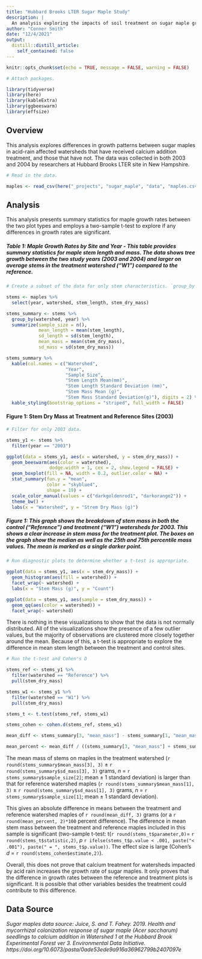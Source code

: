 ```yaml
---
title: "Hubbard Brooks LTER Sugar Maple Study"
description: |
  An analysis exploring the impacts of soil treatment on sugar maple growth for trees in acid rain effected watersheds.
author: "Conner Smith"
date: "12/4/2021"
output:
  distill::distill_article:
    self_contained: false
---
```


```r
knitr::opts_chunk$set(echo = TRUE, message = FALSE, warning = FALSE)

# Attach packages.

library(tidyverse)
library(here)
library(kableExtra)
library(ggbeeswarm)
library(effsize)
```

## **Overview**

This analysis explores differences in growth patterns between sugar maples in acid-rain affected watersheds that have received calcium addition treatment, and those that have not. The data was collected in both 2003 and 2004 by researchers at Hubbard Brooks LTER site in New Hampshire.

```r
# Read in the data.

maples <- read_csv(here("_projects", "sugar_maple", "data", "maples.csv")) 
```

## **Analysis**

This analysis presents summary statistics for maple growth rates between the two plot types and employs a two-sample t-test to explore if any differences in growth rates are significant. 

##### **Table 1: Maple Growth Rates by Site and Year** - *This table provides summary statistics for maple stem length and mass. The data shows tree growth between the two study years (2003 and 2004) and larger on average stems in the treatment watershed ("W1") compared to the reference.*

```r
# Create a subset of the data for only stem characteristics. `group_by` year and watershed. 

stems <- maples %>% 
  select(year, watershed, stem_length, stem_dry_mass) 

stems_summary <- stems %>% 
  group_by(watershed, year) %>% 
  summarize(sample_size = n(),
            mean_length = mean(stem_length),
            sd_length = sd(stem_length),
            mean_mass = mean(stem_dry_mass),
            sd_mass = sd(stem_dry_mass))

stems_summary %>% 
  kable(col.names = c("Watershed", 
                      "Year", 
                      "Sample Size",
                      "Stem Length Mean(mm)",
                      "Stem Length Standard Deviation (mm)", 
                      "Stem Mass Mean (g)", 
                      "Stem Mass Standard Deviation(g)"), digits = 2) %>% 
  kable_styling(bootstrap_options = "striped", full_width = FALSE)
```

#### **Figure 1: Stem Dry Mass at Treatment and Reference Sites (2003)**

```r
# Filter for only 2003 data. 

stems_y1 <- stems %>% 
  filter(year == "2003")

ggplot(data = stems_y1, aes(x = watershed, y = stem_dry_mass)) +
  geom_beeswarm(aes(color = watershed), 
                dodge.width = 1, cex = 2, show.legend = FALSE) +
  geom_boxplot(fill = NA, width = 0.2, outlier.color = NA) +
  stat_summary(fun.y = "mean",
               color = "skyblue4",
               shape = 19) +
  scale_color_manual(values = c("darkgoldenrod1", "darkorange2")) +
  theme_bw() +
  labs(x = "Watershed", y = "Strem Dry Mass (g)")
```

##### **Figure 1:** *This graph shows the breakdown of stem mass in both the control ("Reference") and treatment ("W1") watersheds for 2003. This shows a clear increase in stem mass for the treatment plot. The boxes on the graph show the median as well as the 25th and 75th percentile mass values. The mean is marked as a single darker point.*

```r
# Run diagnostic plots to determine whether a t-test is appropriate. 

ggplot(data = stems_y1, aes(x = stem_dry_mass)) +
  geom_histogram(aes(fill = watershed)) +
  facet_wrap(~ watershed) +
  labs(x = "Stem Mass (g)", y = "Count")

ggplot(data = stems_y1, aes(sample = stem_dry_mass)) +
  geom_qq(aes(color = watershed)) +
  facet_wrap(~ watershed)

```

There is nothing in these visualizations to show that the data is not normally distributed. All of the visualizations show the presence of a few outlier values, but the majority of observations are clustered more closely together around the mean. Because of this, a t-test is appropriate to explore the difference in mean stem length between the treatment and control sites.  

```r
# Run the t-test and Cohen's D 

stems_ref <- stems_y1 %>% 
  filter(watershed == "Reference") %>% 
  pull(stem_dry_mass)

stems_w1 <- stems_y1 %>% 
  filter(watershed == "W1") %>% 
  pull(stem_dry_mass)

stems_t <- t.test(stems_ref, stems_w1)

stems_cohen <- cohen.d(stems_ref, stems_w1)

mean_diff <- stems_summary[3, "mean_mass"] - stems_summary[1, "mean_mass"] 

mean_percent <- mean_diff / ((stems_summary[3, "mean_mass"] + stems_summary[1, "mean_mass"])/2)
```

The mean mass of stems on maples in the treatment watershed (`r round(stems_summary$mean_mass[3], 3)` $\pm$ `r round(stems_summary$sd_mass[3], 3)` grams, *n* = `r stems_summary$sample_size[2]`; mean $\pm$ 1 standard deviation) is larger than that for reference watershed maples (`r round(stems_summary$mean_mass[1], 3)` $\pm$ `r round(stems_summary$sd_mass[1], 3)` grams, *n* = `r stems_summary$sample_size[1]`; mean $\pm$ 1 standard deviation). 

This gives an absolute difference in means between the treatment and reference watershed maples of `r round(mean_diff, 3)` grams (or a `r round(mean_percent, 2)*100` percent difference). The difference in mean stem mass between the treatment and reference maples included in this sample is significant (two-sample t-test: t(`r round(stems_t$parameter,0)`= `r round(stems_t$statistic,2)`, *p* `r ifelse(stems_t$p.value < .001, paste("< .001"), paste(" = ", stems_t$p.value))`. The effect size is large (Cohen's *d* = `r round(stems_cohen$estimate,2)`). 

Overall, this does not prove that calcium treatment for watersheds impacted by acid rain increases the growth rate of sugar maples. It only proves that the difference in growth rates between the reference and treatment plots is significant. It is possible that other variables besides the treatment could contribute to this difference. 

## **Data Source**

*Sugar maples data source: Juice, S. and T. Fahey. 2019. Health and mycorrhizal colonization response of sugar maple (Acer saccharum) seedlings to calcium addition in Watershed 1 at the Hubbard Brook Experimental Forest ver 3. Environmental Data Initiative. https://doi.org/10.6073/pasta/0ade53ede9a916a36962799b2407097e*


